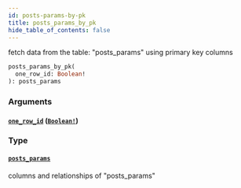 ```yaml
---
id: posts-params-by-pk
title: posts_params_by_pk
hide_table_of_contents: false
---
```


fetch data from the table: "posts_params" using primary key columns

```graphql
posts_params_by_pk(
  one_row_id: Boolean!
): posts_params
```

### Arguments

#### [`one_row_id`](#) ([`Boolean!`](../scalars/boolean))

### Type

#### [`posts_params`](../objects/posts-params)

columns and relationships of "posts_params"
